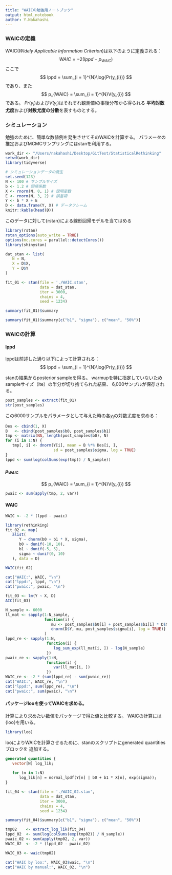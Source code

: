 ```yaml
---
title: "WAICの勉強用ノートブック"
output: html_notebook
author: Y.Nakahashi
---
```


### WAICの定義
WAIC(<i>Widely Applicable Information Criterion</i>)は以下のように定義される：
$$
WAIC = -2(lppd - p_{WAIC})
$$
ここで
$$
lppd = \sum_{i = 1}^{N}\log{Pr(y_{i})}
$$
であり、また
$$
p_{WAIC} = \sum_{i = 1}^{N}V(y_{i})
$$
である。
$Pr(y_{i})$および$V(y_{i})$はそれぞれ観測値iの事後分布から得られる
<b>平均対数尤度</b>および<b>対数尤度の分散</b>を表すものとする。

### シミュレーション
勉強のために、簡単な数値例を発生させてそのWAICを計算する。
パラメータの推定およびMCMCサンプリングにはstanを利用する。

```r
work_dir <- "/Users/nakahashi/Desktop/GitTest/StatisticalRethinking"
setwd(work_dir)
library(tidyverse)
```

```r
# シミュレーションデータの発生
set.seed(123)
N <- 100 # サンプルサイズ
b <- 1.2 # 回帰係数
X <- rnorm(N, 0, 1) # 説明変数
E <- rnorm(N, 3, 2) # 誤差項
Y <- b * X + E
D <- data.frame(Y, X) # データフレーム
knitr::kable(head(D))
```

このデータに対して{rstan}による線形回帰モデルを当てはめる

```r
library(rstan)
rstan_options(auto_write = TRUE)
options(mc.cores = parallel::detectCores())
library(shinystan)
```

```r
dat_stan <- list(
   N = N,
   X = D$X,
   Y = D$Y
)
```

```r
fit_01 <- stan(file = './WAIC.stan', 
               data = dat_stan, 
               iter = 3000,
               chains = 4,
               seed = 1234)
```

```r
summary(fit_01)$summary
```

```r
summary(fit_01)$summary[c("b1", "sigma"), c("mean", "50%")]
```


### WAICの計算
#### lppd
lppdは前述した通り以下によって計算される：
$$
lppd = \sum_{i = 1}^{N}\log{Pr(y_{i})}
$$

stanの結果からposterior sampleを得る。
warmupを特に指定していないためsampleサイズ（ite）の半分が切り捨てられた結果、
6,000サンプルが保存される。

```r
post_samples <- extract(fit_01)
str(post_samples)
```


この6000サンプルをパラメータとして与えた時の各$y_{i}$の対数尤度を求める：

```r
Des <- cbind(1, X)
B   <- cbind(post_samples$b0, post_samples$b1)
tmp <- matrix(NA, length(post_samples$b0), N)
for (i in 1:N) {
   tmp[, i] <- dnorm(Y[i], mean = B %*% Des[i, ], 
                     sd = post_samples$sigma, log = TRUE)
}
lppd <- sum(log(colSums(exp(tmp)) / N_sample))
```


#### $p_{WAIC}$
$$
p_{WAIC} = \sum_{i = 1}^{N}V(y_{i})
$$

```r
pwaic <- sum(apply(tmp, 2, var))
```

#### WAIC
```r
WAIC <- -2 * (lppd - pwaic)
```

```r
library(rethinking)
fit_02 <- map(
   alist(
      Y ~ dnorm(b0 + b1 * X, sigma),
      b0 ~ dunif(-10, 10),
      b1 ~ dunif(-5, 5),
      sigma ~ dunif(0, 10)
   ), data = D)
```

```r
WAIC(fit_02)
```

```r
cat("WAIC:", WAIC, "\n")
cat("lppd:", lppd, "\n")
cat("pwaic:", pwaic, "\n")
```


```r
fit_03 <- lm(Y ~ X, D)
AIC(fit_03)
```


```r
N_sample <- 6000
ll_mat <- sapply(1:N_sample, 
                 function(i) {
                    mu <- post_samples$b0[i] + post_samples$b1[i] * D$X  
                    dnorm(D$Y, mu, post_samples$sigma[i], log = TRUE)}
                 )
lppd_re <- sapply(1:N, 
                  function(i) {
                     log_sum_exp(ll_mat[i, ]) - log(N_sample)
                  })
pwaic_re <- sapply(1:N, 
                  function(i) {
                     var(ll_mat[i, ])
                  })
WAIC_re <- -2 * (sum(lppd_re) - sum(pwaic_re))
cat("WAIC:", WAIC_re, "\n")
cat("lppd:", sum(lppd_re), "\n")
cat("pwaic:", sum(pwaic), "\n")
```



#### パッケージlooを使ってWAICを求める。
計算により求めたい数値をパッケージで得た値と比較する。
WAICの計算には{loo}を用いる。

```r
library(loo)
```

looによりWAICを計算させるために、stanのスクリプトにgenerated quantitiesブロックを
追加する。

```stan
generated quantities {
   vector[N] log_lik;
   
   for (n in 1:N)
      log_lik[n] = normal_lpdf(Y[n] | b0 + b1 * X[n], exp(sigma));
}
```



```r
fit_04 <- stan(file = './WAIC_02.stan', 
               data = dat_stan, 
               iter = 3000,
               chains = 4,
               seed = 1234)
```


```r
summary(fit_04)$summary[c("b1", "sigma"), c("mean", "50%")]
```

```r
tmp02    <- extract_log_lik(fit_04)
lppd_02  <- sum(log(colSums(exp(tmp02)) / N_sample))
pwaic_02 <- sum(apply(tmp02, 2, var))
WAIC_02  <- -2 * (lppd_02 - pwaic_02)
```

```r
WAIC_03 <- waic(tmp02)
```

```r
cat("WAIC by loo:", WAIC_03$waic, "\n")
cat("WAIC by manual:", WAIC_02, "\n")
```


